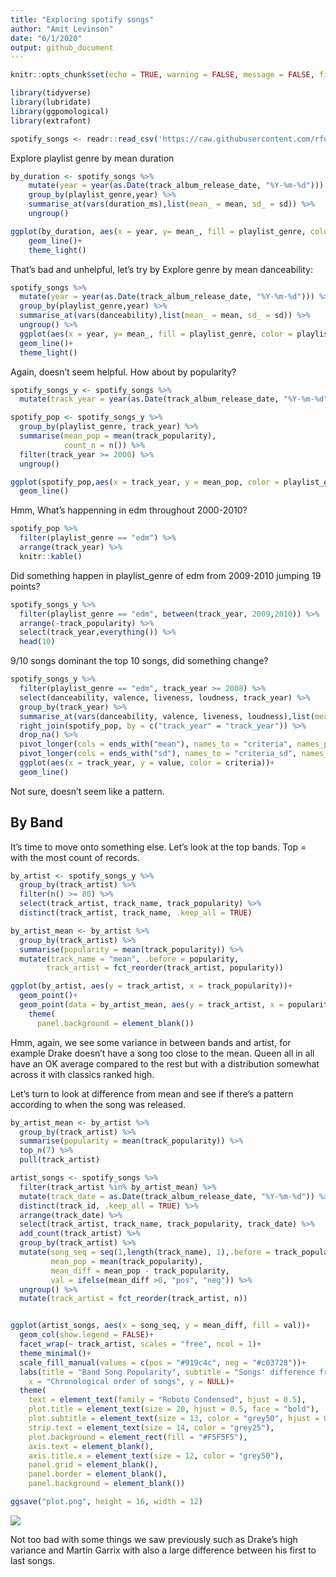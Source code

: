 ```yaml
---
title: "Exploring spotify songs"
author: "Amit Levinson"
date: "6/1/2020"
output: github_document
---
```


```r
knitr::opts_chunk$set(echo = TRUE, warning = FALSE, message = FALSE, fig.align = "center")
```

```r
library(tidyverse)
library(lubridate)
library(ggpomological)
library(extrafont)

spotify_songs <- readr::read_csv('https://raw.githubusercontent.com/rfordatascience/tidytuesday/master/data/2020/2020-01-21/spotify_songs.csv')
```

Explore playlist genre by mean duration

```r
by_duration <- spotify_songs %>%
    mutate(year = year(as.Date(track_album_release_date, "%Y-%m-%d"))) %>% 
    group_by(playlist_genre,year) %>% 
    summarise_at(vars(duration_ms),list(mean_ = mean, sd_ = sd)) %>% 
    ungroup()

ggplot(by_duration, aes(x = year, y= mean_, fill = playlist_genre, color = playlist_genre, group = playlist_genre))+
    geom_line()+
    theme_light()
```

That's bad and unhelpful, let's try by Explore genre by mean danceability:

```r
spotify_songs %>%
  mutate(year = year(as.Date(track_album_release_date, "%Y-%m-%d"))) %>% 
  group_by(playlist_genre,year) %>% 
  summarise_at(vars(danceability),list(mean_ = mean, sd_ = sd)) %>% 
  ungroup() %>% 
  ggplot(aes(x = year, y= mean_, fill = playlist_genre, color = playlist_genre, group = playlist_genre))+
  geom_line()+
  theme_light()
```

Again, doesn't seem helpful. How about by popularity?

```r
spotify_songs_y <- spotify_songs %>%
  mutate(track_year = year(as.Date(track_album_release_date, "%Y-%m-%d"))) 

spotify_pop <- spotify_songs_y %>% 
  group_by(playlist_genre, track_year) %>% 
  summarise(mean_pop = mean(track_popularity),
            count_n = n()) %>%
  filter(track_year >= 2000) %>% 
  ungroup()

ggplot(spotify_pop,aes(x = track_year, y = mean_pop, color = playlist_genre))+
  geom_line()
```

Hmm, What's happenning in edm throughout 2000-2010?

```r
spotify_pop %>% 
  filter(playlist_genre == "edm") %>% 
  arrange(track_year) %>% 
  knitr::kable()
```

Did something happen in playlist_genre of edm from 2009-2010 jumping 19 points?

```r
spotify_songs_y %>%
  filter(playlist_genre == "edm", between(track_year, 2009,2010)) %>% 
  arrange(-track_popularity) %>% 
  select(track_year,everything()) %>% 
  head(10)
```

9/10 songs dominant the top 10 songs, did something change?

```r
spotify_songs_y %>% 
  filter(playlist_genre == "edm", track_year >= 2008) %>%
  select(danceability, valence, liveness, loudness, track_year) %>% 
  group_by(track_year) %>%
  summarise_at(vars(danceability, valence, liveness, loudness),list(mean = mean, sd = sd)) %>%
  right_join(spotify_pop, by = c("track_year" = "track_year")) %>% 
  drop_na() %>% 
  pivot_longer(cols = ends_with("mean"), names_to = "criteria", names_prefix = "_mean") %>% 
  pivot_longer(cols = ends_with("sd"), names_to = "criteria_sd", names_prefix = "_mean", values_to = "sd") %>% 
  ggplot(aes(x = track_year, y = value, color = criteria))+
  geom_line()
```

Not sure,  doesn't seem like a pattern. 


## By Band

It's time to move onto something else. Let's look at the top bands. Top = with the most count of records.


```r
by_artist <- spotify_songs_y %>%
  group_by(track_artist) %>%
  filter(n() >= 80) %>% 
  select(track_artist, track_name, track_popularity) %>% 
  distinct(track_artist, track_name, .keep_all = TRUE)

by_artist_mean <- by_artist %>% 
  group_by(track_artist) %>% 
  summarise(popularity = mean(track_popularity)) %>% 
  mutate(track_name = "mean", .before = popularity,
        track_artist = fct_reorder(track_artist, popularity))

ggplot(by_artist, aes(y = track_artist, x = track_popularity))+
  geom_point()+
  geom_point(data = by_artist_mean, aes(y = track_artist, x = popularity), color = "red")+
    theme(
      panel.background = element_blank())
```

Hmm, again, we see some variance in between bands and artist, for example Drake doesn't have a song too close to the mean. Queen all in all have an OK average compared to the rest but with a distribution somewhat across it with classics ranked high.  

Let's turn to look at difference from mean and see if there's a pattern according to when the song was released.


```r
by_artist_mean <- by_artist %>% 
  group_by(track_artist) %>% 
  summarise(popularity = mean(track_popularity)) %>% 
  top_n(7) %>% 
  pull(track_artist)

artist_songs <- spotify_songs %>% 
  filter(track_artist %in% by_artist_mean) %>% 
  mutate(track_date = as.Date(track_album_release_date, "%Y-%m-%d")) %>%
  distinct(track_id, .keep_all = TRUE) %>%
  arrange(track_date) %>%
  select(track_artist, track_name, track_popularity, track_date) %>% 
  add_count(track_artist) %>% 
  group_by(track_artist) %>% 
  mutate(song_seq = seq(1,length(track_name), 1),.before = track_popularity,
         mean_pop = mean(track_popularity),
         mean_diff = mean_pop - track_popularity,
         val = ifelse(mean_diff >0, "pos", "neg")) %>% 
  ungroup() %>% 
  mutate(track_artist = fct_reorder(track_artist, n))


ggplot(artist_songs, aes(x = song_seq, y = mean_diff, fill = val))+
  geom_col(show.legend = FALSE)+
  facet_wrap(~ track_artist, scales = "free", ncol = 1)+
  theme_minimal()+
  scale_fill_manual(values = c(pos = "#919c4c", neg = "#c03728"))+
  labs(title = "Band Song Popularity", subtitle = "Songs' difference from mean from the first to the last song released. Left side of X axis is the first\nsong released moving right in a chronological order, where the right side is the last song released.\nThe bands (according to avergae) out of those with 80 records were chosen\n",
    x = "Chronological order of songs", y = NULL)+
  theme(
    text = element_text(family = "Roboto Condensed", hjust = 0.5),
    plot.title = element_text(size = 20, hjust = 0.5, face = "bold"),
    plot.subtitle = element_text(size = 13, color = "grey50", hjust = 0.5),
    strip.text = element_text(size = 14, color = "grey25"),
    plot.background = element_rect(fill = "#F5F5F5"),
    axis.text = element_blank(),
    axis.title.x = element_text(size = 12, color = "grey50"),
    panel.grid = element_blank(),
    panel.border = element_blank(),
    panel.background = element_blank())

ggsave("plot.png", height = 16, width = 12)
```

![](plot.png)

Not too bad with some things we saw previously such as Drake's high variance and Martin Garrix with also a large difference between his first to last songs.